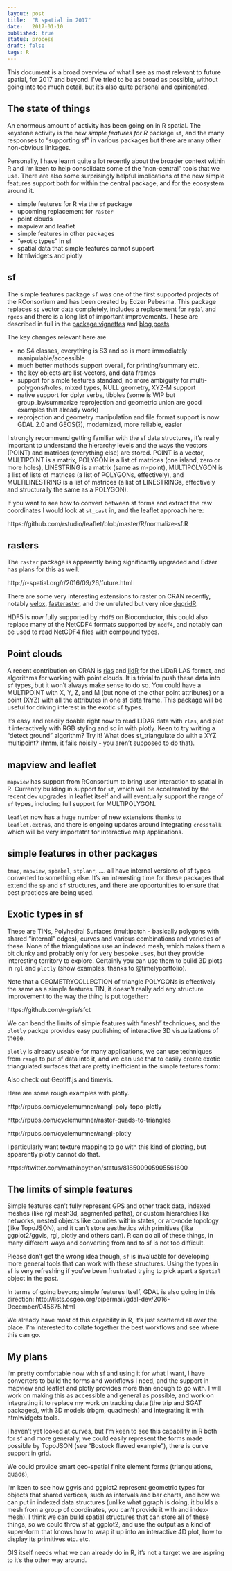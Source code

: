 ```yaml
---
layout: post
title:  "R spatial in 2017"
date:   2017-01-10
published: true
status: process
draft: false
tags: R 
---
```


This document is a broad overview of what I see as most relevant to future spatial, for 2017 and beyond. I've tried to be as broad as possible, without going into too much detail, but it's also quite personal and opinionated. 

## The state of things

An enormous amount of activity has been going on in R spatial. The keystone activity is the new *simple features for R* package `sf`, and the many responses to "supporting sf" in various packages but there are many other non-obvious linkages. 

Personally, I have learnt quite a lot recently about the broader context within R and I'm keen to help consolidate some of the "non-central" tools that we use. There are also some surprisingly helpful implications of the new simple features support both for within the central package, and for the ecosystem around it. 

* simple features for R via the `sf` package
* upcoming replacement for `raster`
* point clouds
* mapview and leaflet
* simple features in other packages
* "exotic types" in sf
* spatial data that simple features cannot support
* htmlwidgets and plotly

## sf

The simple features package `sf` was one of the first supported projects of the RConsortium and has been 
created by Edzer Pebesma. This package replaces `sp` vector data completely, includes a replacement for `rgdal` and `rgeos` and there  is a long list of important improvements. These are described in full in the [package vignettes](https://CRAN.r-project.org/package=sf) and [blog posts](http://r-spatial.org/). 

The key changes relevant here are

* no S4 classes, everything is S3 and so is more immediately manipulable/accessible
* much better methods support overall, for printing/summary etc. 
* the key objects are list-vectors, and data frames
* support for simple features standard, no more ambiguity for multi-polygons/holes, mixed types, NULL geometry, XYZ-M support
* native support for dplyr verbs, tibbles (some is WIP but group_by/summarize reprojection and geometric union are good examples that already work)
* reprojection and geometry manipulation and file format support is now GDAL 2.0 and GEOS(?), modernized, more reliable, easier


I strongly recommend getting familiar with the sf data structures, it's really important to understand the hierarchy levels and the ways the vectors (POINT) and matrices (everything else) are stored.  POINT is a vector, MULTIPOINT is a matrix, POLYGON is a list of matrices (one island, zero or more holes), LINESTRING is a matrix (same as m-point), MULTIPOLYGON is a list of lists of matrices (a list of POLYGONs, effectively), and MULTILINESTRING is a list of matrices (a list of LINESTRINGs, effectively and structurally the same as a POLYGON). 

If you want to see how to convert between sf forms and extract the raw coordinates I would look at `st_cast` in, and the leaflet approach here: 

https://github.com/rstudio/leaflet/blob/master/R/normalize-sf.R

## rasters

The `raster` package is apparently being significantly upgraded and Edzer has plans for this as well.

http://r-spatial.org/r/2016/09/26/future.html

There are some very interesting extensions to raster on CRAN recently, notably [velox](https://CRAN.R-project.org/package=velox), [fasteraster](https://CRAN.R-project.org/package=fasteraster), and the unrelated but very nice [dggridR](https://CRAN.R-project.org/package=dggridR).


HDF5 is now fully supported by `rhdf5` on Bioconductor, this could also replace many of the NetCDF4 formats supported by `ncdf4`, and notably can be used to read NetCDF4 files with compound types. 

## Point clouds

A recent contribution on CRAN is [rlas](https://CRAN.R-project.org/package=rlas) and [lidR](https://CRAN.R-project.org/package=lidR) for the LiDaR LAS format, and algorithms for working with point clouds. It is trivial to push these data into `sf` types, but it won't always make sense to do so. You could have a MULTIPOINT with X, Y, Z, and M (but none of the other point attributes) or a point (XYZ) with all the attributes in one sf data frame. This package will be useful for driving interest in the exotic `sf` types. 

It's easy and readily doable right now to read LIDAR data with `rlas`, and plot it interactively with RGB styling and so in with plotly. Keen to try writing a "detect ground" algorithm? Try it!  What does st_triangulate do with a XYZ multipoint? (hmm, it fails noisily - you aren't supposed to do that). 

## mapview and leaflet

`mapview` has support from RConsortium to bring user interaction to spatial in R. Currently building in support for `sf`, which will be accelerated by the recent dev upgrades in leaflet itself and will eventually support the range of `sf` types, including full support for MULTIPOLYGON. 

`leaflet` now has a huge number of new extensions thanks to `leaflet.extras`, and there is ongoing updates around integrating `crosstalk` which will be very importatnt for interactive map applications. 


## simple features in other packages

`tmap`, `mapview`, `spbabel`, `stplanr`, .... all have internal versions of sf types converted to something else. It's an interesting time for these packages that extend the `sp` and `sf` structures, and there are opportunities to ensure that best practices are being used. 

## Exotic types in sf

These are TINs, Polyhedral Surfaces (multipatch - basically polygons with shared "internal" edges), curves and various combinations and varieties of these. None of the triangulations use an indexed mesh, which makes them a bit clunky and probably only for very bespoke uses, but they provide interesting territory to explore. Certainly you can use them to build 3D plots in `rgl` and `plotly` (show examples, thanks to @timelyportfolio). 

Note that a GEOMETRYCOLLECTION of triangle POLYGONs is effectively the same as a simple features TIN, it doesn't really add any structure improvement to the way the thing is put together: 

https://github.com/r-gris/sfct

We can bend the limits of simple features with "mesh" techniques, and the `plotly` packge provides easy publishing of interactive 3D visualizations of these. 

`plotly` is already useable for many applications, we can use techniques from `rangl` to put sf data into it, and we can use that to easily create exotic triangulated surfaces that are pretty inefficient in the simple features form: 

Also check out Geotiff.js and  timevis. 

Here are some rough examples with plotly. 

http://rpubs.com/cyclemumner/rangl-poly-topo-plotly

http://rpubs.com/cyclemumner/raster-quads-to-triangles

http://rpubs.com/cyclemumner/rangl-plotly

I particularly want texture mapping to go with this kind of plotting, but apparently plotly cannot do that. 

https://twitter.com/mathinpython/status/818500905905561600


## The limits of simple features

Simple features can't fully represent GPS and other track data, indexed meshes (like rgl mesh3d, segmented paths), or custom hierarchies like networks, nested objects like counties within states, or arc-node topology (like TopoJSON), and it can't store aesthetics with primitives (like ggplot2/ggvis, rgl, plotly and others can). R can do all of these things, in many different ways and converting from and to sf is not too difficult. 

Please don't get the wrong idea though, `sf` is invaluable for developing more general tools that can work with these structures. Using the types in sf is very refreshing if you've been frustrated trying to pick apart a `Spatial` object in the past. 

In terms of going beyong simple features itself, GDAL is also going in this direction: http://lists.osgeo.org/pipermail/gdal-dev/2016-December/045675.html

We already have most of this capability in R, it's just scattered all over the place. I'm interested to collate together the best workflows and see where this can go. 


## My plans

I'm pretty comfortable now with sf and using it for what I want, I have converters to build the forms and workflows I need, and the support in mapview and leaflet and plotly provides more than enough to go with. I will work on making this as accessible and general as possible, and work on integrating it to replace my work on tracking data (the trip and SGAT packages), with 3D models (rbgm, quadmesh) and integrating it with htmlwidgets tools. 

I haven't yet looked at curves, but I'm keen to see this capability in R both for sf and more generally, we could easily represent the forms made possible by TopoJSON (see "Bostock flawed example"), there is curve support in grid. 

We could provide smart geo-spatial finite element forms (triangulations, quads), 

I'm keen to see how ggvis and ggplot2 represent geometric types for objects that shared vertices, such as intervals and bar charts, and how we can put in indexed data structures (unlike what ggraph is doing, it builds a mesh from a group of coordinates, you can't provide it with and index-mesh).  I think we can build spatial structures that can store all of these things, so we could throw sf at ggplot2, and use the output as a kind of super-form that knows how to wrap it up into an interactive 4D plot, how to display its primitives etc. etc. 

GIS itself needs what we can already do in R, it's not a target we are aspring to it's the other way around. 

